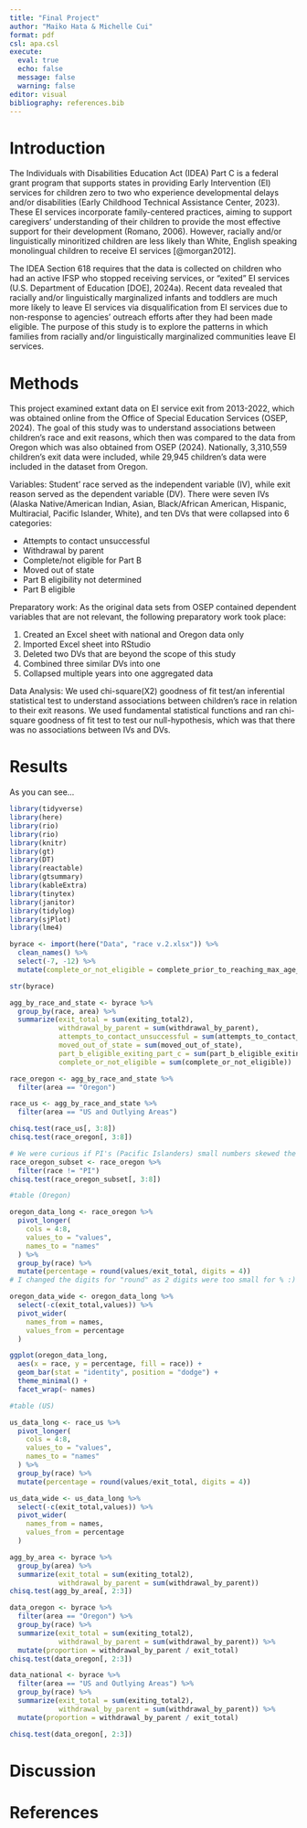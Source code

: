 ```yaml
---
title: "Final Project"
author: "Maiko Hata & Michelle Cui"
format: pdf
csl: apa.csl
execute: 
  eval: true 
  echo: false
  message: false 
  warning: false
editor: visual
bibliography: references.bib
---
```


# Introduction

The Individuals with Disabilities Education Act (IDEA) Part C is a federal grant program that supports states in providing Early Intervention (EI) services for children zero to two who experience developmental delays and/or disabilities (Early Childhood Technical Assistance Center, 2023). These EI services incorporate family-centered practices, aiming to support caregivers' understanding of their children to provide the most effective support for their development (Romano, 2006). However, racially and/or linguistically minoritized children are less likely than White, English speaking monolingual children to receive EI services [@morgan2012].

The IDEA Section 618 requires that the data is collected on children who had an active IFSP who stopped receiving services, or “exited” EI services (U.S. Department of Education \[DOE\], 2024a). Recent data revealed that racially and/or linguistically marginalized infants and toddlers are much more likely to leave EI services via disqualification from EI services due to non-response to agencies’ outreach efforts after they had been made eligible. The purpose of this study is to explore the patterns in which families from racially and/or linguistically marginalized communities leave EI services.

# **Methods**

This project examined extant data on EI service exit from 2013-2022, which was obtained online from the Office of Special Education Services (OSEP, 2024). The goal of this study was to understand associations between children's race and exit reasons, which then was compared to the data from Oregon which was also obtained from OSEP (2024). Nationally, 3,310,559 children's exit data were included, while 29,945 children's data were included in the dataset from Oregon.

Variables: Student' race served as the independent variable (IV), while exit reason served as the dependent variable (DV). There were seven IVs (Alaska Native/American Indian, Asian, Black/African American, Hispanic, Multiracial, Pacific Islander, White), and ten DVs that were collapsed into 6 categories:

-   Attempts to contact unsuccessful
-   Withdrawal by parent
-   Complete/not eligible for Part B
-   Moved out of state
-   Part B eligibility not determined
-   Part B eligible

Preparatory work: As the original data sets from OSEP contained dependent variables that are not relevant, the following preparatory work took place:

1.  Created an Excel sheet with national and Oregon data only
2.  Imported Excel sheet into RStudio
3.  Deleted two DVs that are beyond the scope of this study
4.  Combined three similar DVs into one
5.  Collapsed multiple years into one aggregated data

Data Analysis: We used chi-square(X2) goodness of fit test/an inferential statistical test to understand associations between children's race in relation to their exit reasons. We used fundamental statistical functions and ran chi-square goodness of fit test to test our null-hypothesis, which was that there was no associations between IVs and DVs.

# Results

As you can see...

```r
library(tidyverse)
library(here)
library(rio)
library(rio)
library(knitr)
library(gt)
library(DT)
library(reactable)
library(gtsummary)
library(kableExtra)
library(tinytex)
library(janitor)
library(tidylog)
library(sjPlot)
library(lme4)

```

```r
byrace <- import(here("Data", "race v.2.xlsx")) %>% 
  clean_names() %>% 
  select(-7, -12) %>% 
  mutate(complete_or_not_eligible = complete_prior_to_reaching_max_age_for_part_c + not_eligible_for_part_b_exit_with_no_referrals + not_eligible_for_part_b_exit_with_referrals_to_other_programs)

str(byrace)
```

```r
agg_by_race_and_state <- byrace %>% 
  group_by(race, area) %>% 
  summarize(exit_total = sum(exiting_total2), 
            withdrawal_by_parent = sum(withdrawal_by_parent),
            attempts_to_contact_unsuccessful = sum(attempts_to_contact_unsuccessful),
            moved_out_of_state = sum(moved_out_of_state),
            part_b_eligible_exiting_part_c = sum(part_b_eligible_exiting_part_c),
            complete_or_not_eligible = sum(complete_or_not_eligible))

race_oregon <- agg_by_race_and_state %>%
  filter(area == "Oregon")

race_us <- agg_by_race_and_state %>% 
  filter(area == "US and Outlying Areas")

chisq.test(race_us[, 3:8])
chisq.test(race_oregon[, 3:8])

# We were curious if PI's (Pacific Islanders) small numbers skewed the chi-square, so we took it out and ran it again. It doesn't seem to have impacted much as P value is still very small with or without PI data. 
race_oregon_subset <- race_oregon %>% 
  filter(race != "PI")
chisq.test(race_oregon_subset[, 3:8])

```

```r
#table (Oregon)

oregon_data_long <- race_oregon %>% 
  pivot_longer(
    cols = 4:8,
    values_to = "values",
    names_to = "names"
  ) %>% 
  group_by(race) %>% 
  mutate(percentage = round(values/exit_total, digits = 4))
# I changed the digits for "round" as 2 digits were too small for % :) 

oregon_data_wide <- oregon_data_long %>% 
  select(-c(exit_total,values)) %>% 
  pivot_wider(
    names_from = names,
    values_from = percentage
  )
```

```r
ggplot(oregon_data_long, 
  aes(x = race, y = percentage, fill = race)) +  
  geom_bar(stat = "identity", position = "dodge") +
  theme_minimal() +
  facet_wrap(~ names)
```

```r
#table (US) 

us_data_long <- race_us %>% 
  pivot_longer(
    cols = 4:8,
    values_to = "values",
    names_to = "names"
  ) %>% 
  group_by(race) %>% 
  mutate(percentage = round(values/exit_total, digits = 4))

us_data_wide <- us_data_long %>% 
  select(-c(exit_total,values)) %>% 
  pivot_wider(
    names_from = names,
    values_from = percentage
  )
```

```r
agg_by_area <- byrace %>% 
  group_by(area) %>% 
  summarize(exit_total = sum(exiting_total2), 
            withdrawal_by_parent = sum(withdrawal_by_parent))
chisq.test(agg_by_area[, 2:3])

```

```r
data_oregon <- byrace %>% 
  filter(area == "Oregon") %>% 
  group_by(race) %>% 
  summarize(exit_total = sum(exiting_total2), 
            withdrawal_by_parent = sum(withdrawal_by_parent)) %>% 
  mutate(proportion = withdrawal_by_parent / exit_total)
chisq.test(data_oregon[, 2:3])

```

```r
data_national <- byrace %>% 
  filter(area == "US and Outlying Areas") %>% 
  group_by(race) %>% 
  summarize(exit_total = sum(exiting_total2), 
            withdrawal_by_parent = sum(withdrawal_by_parent)) %>% 
  mutate(proportion = withdrawal_by_parent / exit_total)

chisq.test(data_oregon[, 2:3])
```

# Discussion

\newpage

# References
